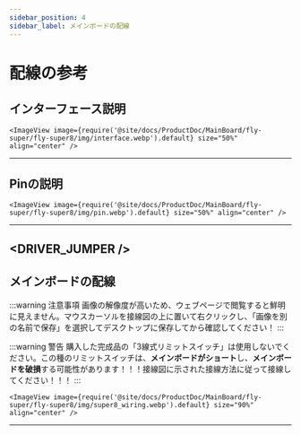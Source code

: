 ```yaml
---
sidebar_position: 4
sidebar_label: メインボードの配線
---
```




# 配線の参考
## インターフェース説明

    <ImageView image={require('@site/docs/ProductDoc/MainBoard/fly-super/fly-super8/img/interface.webp').default} size="50%" align="center" />
----

## Pinの説明

    <ImageView image={require('@site/docs/ProductDoc/MainBoard/fly-super/fly-super8/img/pin.webp').default} size="50%" align="center" />
---

<DRIVER_JUMPER />
---

## メインボードの配線

:::warning 注意事項
画像の解像度が高いため、ウェブページで閲覧すると鮮明に見えません。マウスカーソルを接線図の上に置いて右クリックし、「画像を別の名前で保存」を選択してデスクトップに保存してから確認してください！
:::

:::warning 警告
購入した完成品の「3線式リミットスイッチ」は使用しないでください。この種のリミットスイッチは、**メインボードがショート**し、**メインボードを破損**する可能性があります！！！接線図に示された接線方法に従って接線してください！！！
:::

    <ImageView image={require('@site/docs/ProductDoc/MainBoard/fly-super/fly-super8/img/super8_wiring.webp').default} size="90%" align="center" />
---
